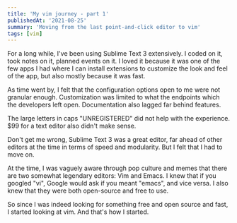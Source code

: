 ```yaml
---
title: 'My vim journey - part 1'
publishedAt: '2021-08-25'
summary: 'Moving from the last point-and-click editor to vim'
tags: [vim]
---
```


For a long while, I've been using Sublime Text 3 extensively. I coded on it,
took notes on it, planned events on it. I loved it because it was one of the
few apps I had where I can install extensions to customize the look and feel of
the app, but also mostly because it was fast.

As time went by, I felt that the configuration options open to me were not
granular enough. Customization was limited to what the endpoints which the
developers left open. Documentation also lagged far behind features.

The large letters in caps "UNREGISTERED" did not help with the experience.
$99 for a text editor also didn't make sense.

Don't get me wrong, Sublime Text 3 was a great editor, far ahead of other
editors at the time in terms of speed and modularity. But I felt that I had to
move on.

At the time, I was vaguely aware through pop culture and memes that there are
two somewhat legendary editors: Vim and Emacs. I knew that if you googled "vi",
Google would ask if you meant "emacs", and vice versa. I also knew that they
were both open-source and free to use.

So since I was indeed looking for something free and open source and fast, I started
looking at vim. And that's how I started.
